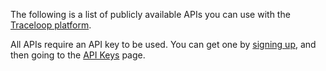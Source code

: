 The following is a list of publicly available APIs you can use with the [Traceloop platform](https://app.traceloop.com/).

All APIs require an API key to be used. You can get one by [signing up](https://app.traceloop.com/), and then going to the [API Keys](https://app.traceloop.com/settings/api-keys) page.

